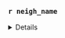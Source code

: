 
### `r neigh_name` 

<details>

**Overall**

<details>

::: panel-tabset
#### All Years
```r
df_cs_neigh_overall 
```

#### Years 2022-2023
```r
df_cs_neigh_overall_22_23 
```
:::

</details>

**0-3 Years**

<details>

::: panel-tabset
#### All Years
```r
df_cs_03 
```

#### Years 2022-2023
```r
df_cs_03_22_23 
```
:::

</details>

**4-5 Years**
<details>

::: panel-tabset
#### All Years
```r
df_cs_45 
```

#### Years 2022-2023
```r
df_cs_45_22_23 
```
:::

</details>


**6-10 Years**

<details>
::: panel-tabset
#### All Years
```r
df_cs_6_10 
```

#### Years 2022-2023
```r
df_cs_6_10_22_23 
```
:::

</details>

**11-15 Years**
<details>
::: panel-tabset
#### All Years
```r
df_cs_11_15 
```

#### Years 2022-2023
```r
df_cs_11_15_22_23 
```
:::

</details>

**15+ Years**
<details>

::: panel-tabset
#### All Years
```r
df_cs_15_over
```

#### Years 2022-2023
```r
df_cs_15_over_22_23 
```
:::

</details>

</details>